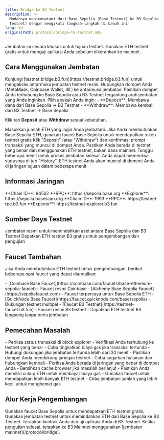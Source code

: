 ```yaml
---
title: Bridge ke B3 Testnet
description: >-
  Mudahnya menjembatani dari Base Sepolia (Base Testnet) ke B3 Sepolia (B3
  Testnet) dengan mengikuti langkah-langkah di bawah ini!
lang: id
originalPath: protocol/bridge-to-testnet.mdx
---
```

<Note>
Jembatan ini secara khusus untuk tujuan testnet. Gunakan ETH testnet gratis untuk menguji aplikasi Anda sebelum dikerahkan ke mainnet.
</Note>

## Cara Menggunakan Jembatan

<Steps>
<Step title="Kunjungi Jembatan Testnet">
  Kunjungi [testnet.bridge.b3.fun](https://testnet.bridge.b3.fun) untuk mengakses antarmuka jembatan testnet resmi.
</Step>

<Step title="Hubungkan Dompet Anda">
  Hubungkan dompet Anda (MetaMask, Coinbase Wallet, dll.) ke antarmuka jembatan.
  
  <Tip>
  Pastikan dompet Anda terhubung ke Base Sepolia atau B3 Testnet tergantung arah jembatan yang Anda inginkan.
  </Tip>
</Step>

<Step title="Pilih Arah Jembatan">
  Pilih apakah Anda ingin:
  - **Deposit**: Membawa dana dari Base Sepolia → B3 Testnet
  - **Withdraw**: Membawa kembali dari B3 Testnet → Base Sepolia
  
  Klik tab **Deposit** atau **Withdraw** sesuai kebutuhan.
</Step>

<Step title="Masukkan Jumlah">
  Masukkan jumlah ETH yang ingin Anda jembatani.
  
  <Card title="Butuh Base Sepolia ETH?" icon="faucet" href="https://docs.base.org/base-chain/tools/network-faucets" cta="Dapatkan Base Testnet ETH" horizontal>
    Jika Anda membutuhkan Base Sepolia ETH, gunakan faucet Base Sepolia untuk mendapatkan token testnet gratis
  </Card>
</Step>

<Step title="Konfirmasi Transaksi">
  Klik "Deposit" (atau "Withdraw") dan konfirmasi prompt transaksi yang muncul di dompet Anda.
  
  <Warning>
  Pastikan Anda berada di testnet yang benar dan menggunakan ETH testnet, bukan dana mainnet.
  </Warning>
</Step>

<Step title="Tunggu Sampai Selesai">
  Tunggu beberapa menit untuk proses jembatan selesai. Anda dapat memeriksa statusnya di tab "History".
  
  <Check>
  ETH testnet Anda akan muncul di dompet Anda di jaringan tujuan dalam beberapa menit.
  </Check>
</Step>
</Steps>

## Informasi Jaringan

<CardGroup cols={2}>
  <Card title="Base Sepolia Testnet">
    **Chain ID**: 84532  
    **RPC**: https://sepolia.base.org  
    **Explorer**: https://sepolia.basescan.org
  </Card>
  
  <Card title="B3 Sepolia Testnet">
    **Chain ID**: 1993  
    **RPC**: https://testnet-rpc.b3.fun  
    **Explorer**: https://testnet-explorer.b3.fun
  </Card>
</CardGroup>

## Sumber Daya Testnet

<CardGroup cols={2}>
  <Card title="Jembatan Testnet" icon="bridge" href="https://testnet.bridge.b3.fun" cta="Jembatani Sekarang">
    Jembatan resmi untuk memindahkan aset antara Base Sepolia dan B3 Testnet
  </Card>
  
  <Card title="Faucet B3 Testnet" icon="faucet" href="https://testnet-faucet.b3.fun" cta="Dapatkan Test ETH">
    Dapatkan ETH testnet B3 gratis untuk pengembangan dan pengujian
  </Card>
</CardGroup>

## Faucet Tambahan

Jika Anda membutuhkan ETH testnet untuk pengembangan, berikut beberapa opsi faucet yang dapat diandalkan:

<AccordionGroup>
<Accordion title="Faucet Base Sepolia">
  - [Coinbase Base Faucet](https://coinbase.com/faucets/base-ethereum-sepolia-faucet) - Faucet resmi Coinbase
  - [Alchemy Base Sepolia Faucet](https://sepoliafaucet.com) - Faucet terpercaya untuk Base Sepolia ETH
  - [QuickNode Base Faucet](https://faucet.quicknode.com/base/sepolia) - Dukungan testnet multipel
</Accordion>

<Accordion title="Faucet B3 Testnet">
  - [Faucet B3 Testnet](https://testnet-faucet.b3.fun) - Faucet resmi B3 testnet
  - Dapatkan ETH testnet B3 langsung tanpa perlu jembatan
</Accordion>
</AccordionGroup>

## Pemecahan Masalah

<AccordionGroup>
<Accordion title="Transaksi jembatan macet">
  - Periksa status transaksi di block explorer
  - Verifikasi Anda terhubung ke testnet yang benar
  - Coba tingkatkan biaya gas jika transaksi tertunda
  - Hubungi dukungan jika jembatan tertunda lebih dari 30 menit
</Accordion>

<Accordion title="Dompet tidak terhubung">
  - Pastikan dompet Anda mendukung jaringan testnet
  - Coba segarkan halaman dan hubungkan kembali
  - Periksa Anda berada di jaringan yang benar di dompet Anda
  - Bersihkan cache browser jika masalah berlanjut
</Accordion>

<Accordion title="Dana tidak cukup untuk biaya gas">
  - Pastikan Anda memiliki cukup ETH untuk membayar biaya gas
  - Gunakan faucet untuk mendapatkan lebih banyak ETH testnet
  - Coba jembatani jumlah yang lebih kecil untuk menghemat gas
</Accordion>
</AccordionGroup>

## Alur Kerja Pengembangan

<Steps>
<Step title="Dapatkan Base Sepolia ETH">
  Gunakan faucet Base Sepolia untuk mendapatkan ETH testnet gratis.
</Step>

<Step title="Jembatani ke B3 Testnet">
  Gunakan jembatan testnet untuk memindahkan ETH dari Base Sepolia ke B3 Testnet.
</Step>

<Step title="Terapkan dan Uji">
  Terapkan kontrak Anda dan uji aplikasi Anda di B3 Testnet.
</Step>

<Step title="Siap untuk Mainnet">
  Ketika pengujian selesai, terapkan ke B3 Mainnet menggunakan [jembatan mainnet](/protocol/bridge).
</Step>
</Steps>
